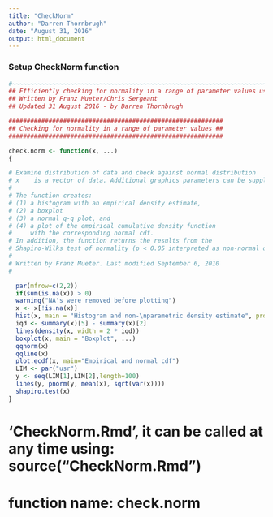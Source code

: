 ```yaml
---
title: "CheckNorm"
author: "Darren Thornbrugh"
date: "August 31, 2016"
output: html_document
---
```

### Setup CheckNorm function
```r
#~~~~~~~~~~~~~~~~~~~~~~~~~~~~~~~~~~~~~~~~~~~~~~~~~~~~~~~~~~~~~~~~~~~~~~~~~~~~~~~~~~~~~~~~~~~~~~~
## Efficiently checking for normality in a range of parameter values using 'check.norm' function
## Written by Franz Mueter/Chris Sergeant
## Updated 31 August 2016 - by Darren Thornbrugh

###########################################################
## Checking for normality in a range of parameter values ##
###########################################################

check.norm <- function(x, ...)
{

# Examine distribution of data and check against normal distribution
# x    is a vector of data. Additional graphics parameters can be supplied
#
# The function creates:
# (1) a histogram with an empirical density estimate, 
# (2) a boxplot
# (3) a normal q-q plot, and 
# (4) a plot of the empirical cumulative density function 
#     with the corresponding normal cdf. 
# In addition, the function returns the results from the 
# Shapiro-Wilks test of normality (p < 0.05 interpreted as non-normal data)
#
# Written by Franz Mueter. Last modified September 6, 2010
#

  par(mfrow=c(2,2))
  if(sum(is.na(x)) > 0)
  warning("NA's were removed before plotting")
  x <- x[!is.na(x)]
  hist(x, main = "Histogram and non-\nparametric density estimate", prob = T)
  iqd <- summary(x)[5] - summary(x)[2]
  lines(density(x, width = 2 * iqd))
  boxplot(x, main = "Boxplot", ...)
  qqnorm(x)
  qqline(x)
  plot.ecdf(x, main="Empirical and normal cdf")
  LIM <- par("usr")
  y <- seq(LIM[1],LIM[2],length=100)
  lines(y, pnorm(y, mean(x), sqrt(var(x))))
  shapiro.test(x)
}
```

# 'CheckNorm.Rmd', it can be called at any time using: source("CheckNorm.Rmd")
# function name: check.norm